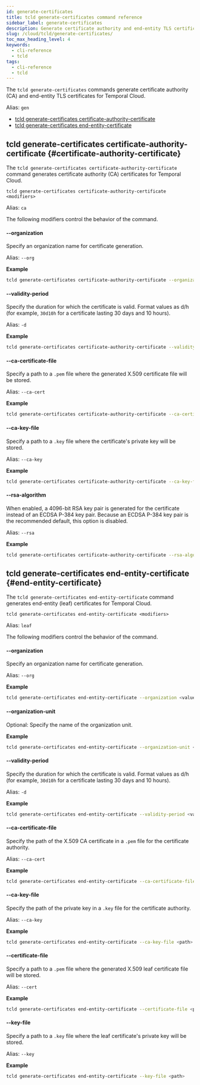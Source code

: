 ```yaml
---
id: generate-certificates
title: tcld generate-certificates command reference
sidebar_label: generate-certificates
description: Generate certificate authority and end-entity TLS certificates for Temporal Cloud with tcld generate-certificates commands. Use modifiers for customization.
slug: /cloud/tcld/generate-certificates/
toc_max_heading_level: 4
keywords:
  - cli-reference
  - tcld
tags:
  - cli-reference
  - tcld
---
```


The `tcld generate-certificates` commands generate certificate authority (CA) and end-entity TLS certificates for Temporal Cloud.

Alias: `gen`

- [tcld generate-certificates certificate-authority-certificate](#certificate-authority-certificate)
- [tcld generate-certificates end-entity-certificate](#end-entity-certificate)

## tcld generate-certificates certificate-authority-certificate {#certificate-authority-certificate}

The `tcld generate-certificates certificate-authority-certificate` command generates certificate authority (CA) certificates for Temporal Cloud.

`tcld generate-certificates certificate-authority-certificate <modifiers>`

Alias: `ca`

The following modifiers control the behavior of the command.

#### --organization

Specify an organization name for certificate generation.

Alias: `--org`

**Example**

```bash
tcld generate-certificates certificate-authority-certificate --organization <value>
```

#### --validity-period

Specify the duration for which the certificate is valid.
Format values as d/h (for example, `30d10h` for a certificate lasting 30 days and 10 hours).

Alias: `-d`

**Example**

```bash
tcld generate-certificates certificate-authority-certificate --validity-period <value>
```

#### --ca-certificate-file

Specify a path to a `.pem` file where the generated X.509 certificate file will be stored.

Alias: `--ca-cert`

**Example**

```bash
tcld generate-certificates certificate-authority-certificate --ca-certificate-file <path>
```

#### --ca-key-file

Specify a path to a `.key` file where the certificate's private key will be stored.

Alias: `--ca-key`

**Example**

```bash
tcld generate-certificates certificate-authority-certificate --ca-key-file <path>
```

#### --rsa-algorithm

When enabled, a 4096-bit RSA key pair is generated for the certificate instead of an ECDSA P-384 key pair.
Because an ECDSA P-384 key pair is the recommended default, this option is disabled.

Alias: `--rsa`

**Example**

```bash
tcld generate-certificates certificate-authority-certificate --rsa-algorithm <boolean>
```

## tcld generate-certificates end-entity-certificate {#end-entity-certificate}

The `tcld generate-certificates end-entity-certificate` command generates end-entity (leaf) certificates for Temporal Cloud.

`tcld generate-certificates end-entity-certificate <modifiers>`

Alias: `leaf`

The following modifiers control the behavior of the command.

#### --organization

Specify an organization name for certificate generation.

Alias: `--org`

**Example**

```bash
tcld generate-certificates end-entity-certificate --organization <value>
```

#### --organization-unit

Optional: Specify the name of the organization unit.

**Example**

```bash
tcld generate-certificates end-entity-certificate --organization-unit <value>
```

#### --validity-period

Specify the duration for which the certificate is valid.
Format values as d/h (for example, `30d10h` for a certificate lasting 30 days and 10 hours).

Alias: `-d`

**Example**

```bash
tcld generate-certificates end-entity-certificate --validity-period <value>
```

#### --ca-certificate-file

Specify the path of the X.509 CA certificate in a `.pem` file for the certificate authority.

Alias: `--ca-cert`

**Example**

```bash
tcld generate-certificates end-entity-certificate --ca-certificate-file <path>
```

#### --ca-key-file

Specify the path of the private key in a `.key` file for the certificate authority.

Alias: `--ca-key`

**Example**

```bash
tcld generate-certificates end-entity-certificate --ca-key-file <path>
```

#### --certificate-file

Specify a path to a `.pem` file where the generated X.509 leaf certificate file will be stored.

Alias: `--cert`

**Example**

```bash
tcld generate-certificates end-entity-certificate --certificate-file <path>
```

#### --key-file

Specify a path to a `.key` file where the leaf certificate's private key will be stored.

Alias: `--key`

**Example**

```bash
tcld generate-certificates end-entity-certificate --key-file <path>
```
